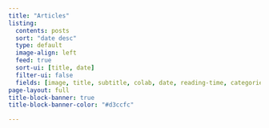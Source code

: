 ```yaml
---
title: "Articles"
listing:
  contents: posts
  sort: "date desc"
  type: default
  image-align: left
  feed: true
  sort-ui: [title, date]
  filter-ui: false
  fields: [image, title, subtitle, colab, date, reading-time, categories, author]
page-layout: full
title-block-banner: true
title-block-banner-color: "#d3ccfc" 

---
```

